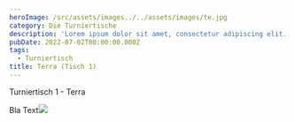 ```yaml
---
heroImage: /src/assets/images../../assets/images/te.jpg
category: Die Turniertische
description: 'Lorem ipsum dolor sit amet, consectetur adipiscing elit. Donec non dia'
pubDate: 2022-07-02T00:00:00.000Z
tags:
  - Turniertisch
title: Terra (Tisch 1)
---
```


Turniertisch 1 - Terra

Bla Text![](/src/assets/images/main-qimg-4d53f3ca02026de83e4a59b2438a3daf.jpg)
